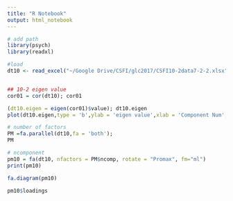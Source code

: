 ```yaml
---
title: "R Notebook"
output: html_notebook
---
```


```r
# add path
library(psych)
library(readxl)

#load 
dt10 <- read_excel("~/Google Drive/CSFI/glc2017/CSFI10-2data7-2-2.xlsx", sheet = "HFA_dB")


## 10-2 eigen value
cor01 = cor(dt10); cor01

(dt10.eigen = eigen(cor01)$value); dt10.eigen
plot(dt10.eigen,type = 'b',ylab = 'eigen value',xlab = 'Component Num',main = 'Scree Plot 10-2');abline(h= 0.8,col='red')
```

```r
# number of factors
PM =fa.parallel(dt10,fa = 'both');
PM

```
```r
# ncomponent
pm10 = fa(dt10, nfactors = PM$ncomp, rotate = "Promax",	fm="ml")
print(pm10)

fa.diagram(pm10)

```
```r
pm10$loadings
```

